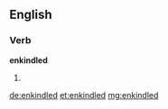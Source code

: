 ==English==

===Verb===
'''enkindled'''

# {{past of|[[enkindle]]}}

[[de:enkindled]]
[[et:enkindled]]
[[mg:enkindled]]